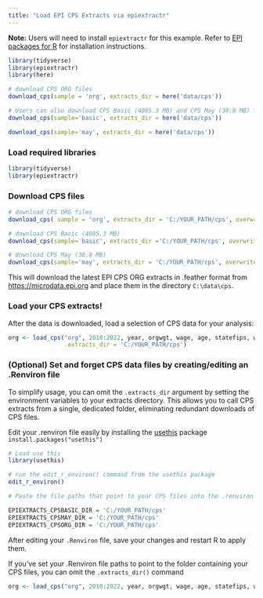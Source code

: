 ```yaml
---
title: "Load EPI CPS Extracts via epiextractr"
---
```


**Note:** Users will need to install `epiextractr` for this example. Refer to [EPI packages for R](epi_libraries.qmd) for installation instructions.

```r
library(tidyverse)
library(epiextractr)
library(here)
```

```r

# download CPS ORG files  
download_cps(sample = 'org', extracts_dir = here('data/cps'))

# Users can also download CPS Basic (4085.3 MB) and CPS May (38.8 MB) files 
download_cps(sample='basic', extracts_dir = here('data/cps'))

download_cps(sample='may', extracts_dir = here('data/cps'))

```

### Load required libraries

```r
library(tidyverse)
library(epiextractr)
```

### Download CPS files

```r

# download CPS ORG files  
download_cps( sample = 'org', extracts_dir = 'C:/YOUR_PATH/cps', overwrite = TRUE)

# download CPS Basic (4085.3 MB) 
download_cps(sample='basic', extracts_dir ='C:/YOUR_PATH/cps', overwrite = TRUE)

# download CPS May (38.8 MB)
download_cps(sample='may', extracts_dir = 'C:/YOUR_PATH/cps', overwrite = TRUE)

```

This will download the latest EPI CPS ORG extracts in .feather format from [https://microdata.epi.org](https://microdata.epi.org/) and place them in the directory `C:\data\cps`.

### Load your CPS extracts!

After the data is downloaded, load a selection of CPS data for your analysis:

```r

org <- load_cps("org", 2010:2022, year, orgwgt, wage, age, statefips, wbho, 
                .extracts_dir = 'C:/YOUR_PATH/cps')

```

### (Optional) Set and forget CPS data files by creating/editing an .Renviron file

To simplify usage, you can omit the `.extracts_dir` argument by setting the environment variables to your extracts directory. This allows you to call CPS extracts from a single, dedicated folder, eliminating redundant downloads of CPS files.

Edit your .renviron file easily by installing the [usethis](https://usethis.r-lib.org/) package `install.packages("usethis")`

```r
# Load use this
library(usethis)

# run the edit_r_environ() command from the usethis package
edit_r_environ()

# Paste the file paths that point to your CPS files into the .renviron file in the following format:

EPIEXTRACTS_CPSBASIC_DIR = 'C:/YOUR_PATH/cps'
EPIEXTRACTS_CPSMAY_DIR = 'C:/YOUR_PATH/cps'
EPIEXTRACTS_CPSORG_DIR = 'C:/YOUR_PATH/cps'

```

After editing your `.Renviron` file, save your changes and restart R to apply them.

If you've set your .Renviron file paths to point to the folder containing your CPS files, you can omit the `.extracts_dir()` command

```r

org <- load_cps("org", 2010:2022, year, orgwgt, wage, age, statefips, wbho)
```